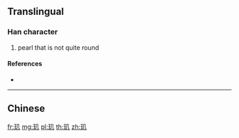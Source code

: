{{character info/new}}
{{also|璣}}
==Translingual==

===Han character===
{{Han char|rn=96|rad=玉|as=02|sn=6|four=|canj=MGHN|ids=⿰𤣩几}}

# pearl that is not quite round

====References====
* {{Han ref|kx=0727.101|hdz=21101.100|uh=7391|ud=29585}}

----

==Chinese==
{{zh-see|璣}}

[[fr:玑]]
[[mg:玑]]
[[pl:玑]]
[[th:玑]]
[[zh:玑]]